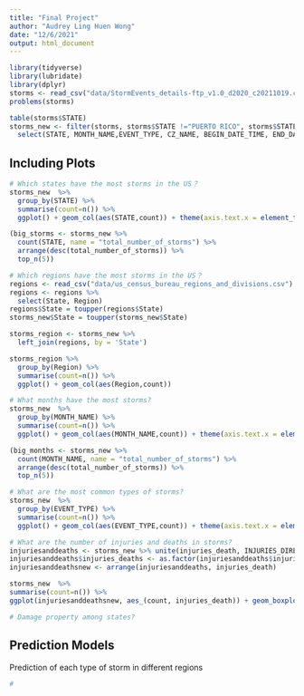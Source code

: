 ```yaml
---
title: "Final Project"
author: "Audrey Ling Huen Wong"
date: "12/6/2021"
output: html_document
---
```


```r
library(tidyverse)
library(lubridate)
library(dplyr)
storms <- read_csv("data/StormEvents_details-ftp_v1.0_d2020_c20211019.csv")
problems(storms)
```


```r
table(storms$STATE)
storms_new <- filter(storms, storms$STATE !="PUERTO RICO", storms$STATE !="GUAM") %>% 
  select(STATE, MONTH_NAME,EVENT_TYPE, CZ_NAME, BEGIN_DATE_TIME, END_DATE_TIME, INJURIES_DIRECT, INJURIES_INDIRECT, DEATHS_DIRECT, DEATHS_INDIRECT, DAMAGE_PROPERTY, DAMAGE_CROPS, MAGNITUDE, MAGNITUDE_TYPE, EPISODE_NARRATIVE,BEGIN_DAY, BEGIN_TIME, END_YEARMONTH, END_DAY, END_TIME)
```


## Including Plots

```r
# Which states have the most storms in the US？
storms_new  %>%
  group_by(STATE) %>%
  summarise(count=n()) %>%
  ggplot() + geom_col(aes(STATE,count)) + theme(axis.text.x = element_text(angle = 90))

(big_storms <- storms_new %>%
  count(STATE, name = "total_number_of_storms") %>%
  arrange(desc(total_number_of_storms)) %>%
  top_n(5))
```


```r
# Which regions have the most storms in the US？
regions <- read_csv("data/us_census_bureau_regions_and_divisions.csv")
regions <- regions %>%
  select(State, Region)
regions$State = toupper(regions$State)
storms_new$State = toupper(storms_new$State)

storms_region <- storms_new %>%
  left_join(regions, by = 'State')

storms_region %>%
  group_by(Region) %>%
  summarise(count=n()) %>%
  ggplot() + geom_col(aes(Region,count))
```

```r
# What months have the most storms?
storms_new  %>%
  group_by(MONTH_NAME) %>%
  summarise(count=n()) %>%
  ggplot() + geom_col(aes(MONTH_NAME,count)) + theme(axis.text.x = element_text(angle = 90))

(big_months <- storms_new %>%
  count(MONTH_NAME, name = "total_number_of_storms") %>%
  arrange(desc(total_number_of_storms)) %>%
  top_n(5))
```


```r
# What are the most common types of storms?
storms_new  %>%
  group_by(EVENT_TYPE) %>%
  summarise(count=n()) %>%
  ggplot() + geom_col(aes(EVENT_TYPE,count)) + theme(axis.text.x = element_text(angle = 90))
```


```r
# What are the number of injuries and deaths in storms?
injuriesanddeaths <- storms_new %>% unite(injuries_death, INJURIES_DIRECT, INJURIES_INDIRECT, DEATHS_DIRECT, DEATHS_INDIRECT)
injuriesanddeaths$injuries_deaths <- as.factor(injuriesanddeaths$injuries_death)
injuriesanddeathsnew <- arrange(injuriesanddeaths, injuries_death)

storms_new  %>%
summarise(count=n()) %>%
ggplot(injuriesanddeathsnew, aes_(count, injuries_death)) + geom_boxplot() + labs(x="Number of Purchase", y="Age by City")
```


```r
# Damage property among states?

```



## Prediction Models
Prediction of each type of storm in different regions 

```r
# 

```
